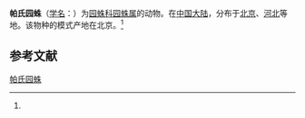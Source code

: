 {{Speciesbox
| name = 帕氏园蛛
| status = 
| status_system = 
| image = 
| genus = Araneus
| species = pavlovi
| authority = (Schenkel, 1953)<ref name='id13527'>{{cite web| url =http://www.bioinfo.cn/db05/BjdwSpecies.php?action=view&id=13527| title =帕氏园蛛| work =《中国动物物种编目数据库》| publisher =中国科学院微生物研究所| author =中国科学院动物研究所| accessdate =2009-04-28| deadurl =yes| archiveurl =https://web.archive.org/web/20160305051713/http://www.bioinfo.cn/db05/BjdwSpecies.php?action=view&id=13527| archivedate =2016-03-05}}</ref>
}}

'''帕氏园蛛'''（[[学名|学名]]：{{lang|la|''Araneus pavlovi''}}）为[[园蛛科|园蛛科]][[园蛛属|园蛛属]]的动物。在[[中国大陆|中国大陆]]，分布于[[北京|北京]]、[[河北|河北]]等地。该物种的模式产地在北京。<ref name='id13527'/>

== 参考文献 ==
{{reflist}}

{{Wikispecies|Araneus pavlovi}}
{{Taxonbar|from=Q2182369}}

[[Category:园蛛属|帕氏园蛛]]


{{蜘蛛小作品}}